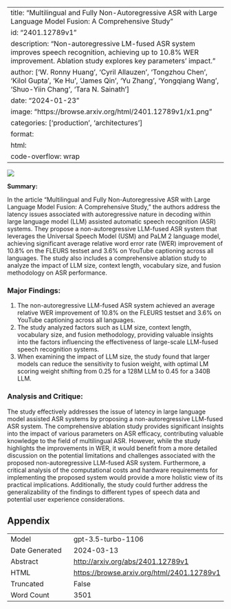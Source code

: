 
---
title: "Multilingual and Fully Non-Autoregressive ASR with Large Language Model Fusion: A Comprehensive Study"
id: "2401.12789v1"
description: "Non-autoregressive LM-fused ASR system improves speech recognition, achieving up to 10.8% WER improvement. Ablation study explores key parameters' impact."
author: ['W. Ronny Huang', 'Cyril Allauzen', 'Tongzhou Chen', 'Kilol Gupta', 'Ke Hu', 'James Qin', 'Yu Zhang', 'Yongqiang Wang', 'Shuo-Yiin Chang', 'Tara N. Sainath']
date: "2024-01-23"
image: "https://browse.arxiv.org/html/2401.12789v1/x1.png"
categories: ['production', 'architectures']
format:
  html:
    code-overflow: wrap
---

![](https://browse.arxiv.org/html/2401.12789v1/x1.png)

**Summary:**

In the article "Multilingual and Fully Non-Autoregressive ASR with Large Language Model Fusion: A Comprehensive Study," the authors address the latency issues associated with autoregressive nature in decoding within large language model (LLM) assisted automatic speech recognition (ASR) systems. They propose a non-autoregressive LLM-fused ASR system that leverages the Universal Speech Model (USM) and PaLM 2 language model, achieving significant average relative word error rate (WER) improvement of 10.8% on the FLEURS testset and 3.6% on YouTube captioning across all languages. The study also includes a comprehensive ablation study to analyze the impact of LLM size, context length, vocabulary size, and fusion methodology on ASR performance.

### Major Findings:
1. The non-autoregressive LLM-fused ASR system achieved an average relative WER improvement of 10.8% on the FLEURS testset and 3.6% on YouTube captioning across all languages.
2. The study analyzed factors such as LLM size, context length, vocabulary size, and fusion methodology, providing valuable insights into the factors influencing the effectiveness of large-scale LLM-fused speech recognition systems.
3. When examining the impact of LLM size, the study found that larger models can reduce the sensitivity to fusion weight, with optimal LM scoring weight shifting from 0.25 for a 128M LLM to 0.45 for a 340B LLM.

### Analysis and Critique:
The study effectively addresses the issue of latency in large language model assisted ASR systems by proposing a non-autoregressive LLM-fused ASR system. The comprehensive ablation study provides significant insights into the impact of various parameters on ASR efficacy, contributing valuable knowledge to the field of multilingual ASR. However, while the study highlights the improvements in WER, it would benefit from a more detailed discussion on the potential limitations and challenges associated with the proposed non-autoregressive LLM-fused ASR system. Furthermore, a critical analysis of the computational costs and hardware requirements for implementing the proposed system would provide a more holistic view of its practical implications. Additionally, the study could further address the generalizability of the findings to different types of speech data and potential user experience considerations.

## Appendix

|          |          |
|----------|----------|
| Model     | gpt-3.5-turbo-1106       |
| Date Generated     | 2024-03-13       |
| Abstract | [http://arxiv.org/abs/2401.12789v1](http://arxiv.org/abs/2401.12789v1)        |
| HTML     | [https://browse.arxiv.org/html/2401.12789v1](https://browse.arxiv.org/html/2401.12789v1)       |
| Truncated       | False       |
| Word Count       | 3501       |